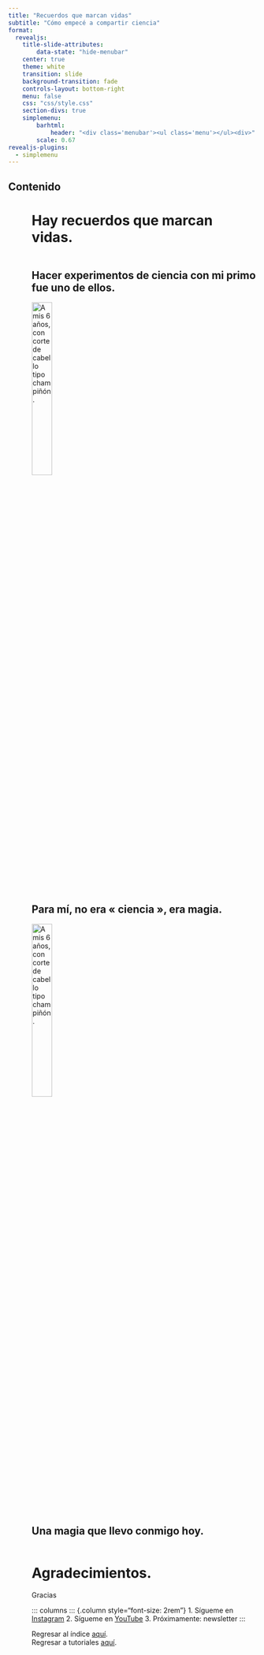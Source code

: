 ```yaml
---
title: "Recuerdos que marcan vidas"
subtitle: "Cómo empecé a compartir ciencia"
format:
  revealjs:
    title-slide-attributes:
        data-state: "hide-menubar"
    center: true
    theme: white
    transition: slide
    background-transition: fade
    controls-layout: bottom-right
    menu: false
    css: "css/style.css"
    section-divs: true
    simplemenu:
        barhtml:
            header: "<div class='menubar'><ul class='menu'></ul><div>"
        scale: 0.67
revealjs-plugins:
  - simplemenu
---
```


## Contenido {data-state="hide-menubar"}
<ul class="menu"><ul>

# Hay recuerdos que marcan vidas. {data-stack-name="Emmanuel"}

<img data-src="../../images/Emanuel1.png">

## Hacer experimentos de ciencia con mi primo fue uno de ellos.

<img src="../../images/Emanuel2.png" alt="A mis 6 años, con corte de cabello tipo champiñón." style="width: 30%; max-width: 800px; margin-bottom: 20px;">

## Para mí, no era « ciencia », era magia.
<img src="../../images/Emanuel3.png" alt="A mis 6 años, con corte de cabello tipo champiñón." style="width: 30%; max-width: 800px; margin-bottom: 20px;">

## Una magia que llevo conmigo hoy.
<img data-src="../../images/Emanuel4.png"> 

# Agradecimientos. {data-name="Agradecimientos y Regresar"}

Gracias

::: columns
::: {.column style="font-size: 2rem"}
1. Sígueme en [Instagram](https://www.instagram.com/sheinventor/)
2. Sígueme en [YouTube](https://www.youtube.com/@SheInventor_Espanol)
3. Próximamente: newsletter
:::

Regresar al índice [aquí](../index.qmd).  
Regresar a tutoriales [aquí](index.qmd).
